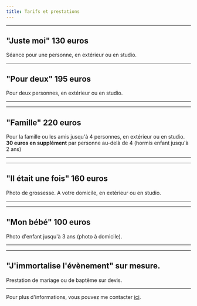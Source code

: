 ```yaml
---
title: Tarifs et prestations
---
```


---

## "Juste moi" 130 euros

Séance pour une personne, en extérieur ou en studio.

---

## "Pour deux" 195 euros

Pour deux personnes, en extérieur ou en studio.

---

---

## "Famille" 220 euros

Pour la famille ou les amis jusqu'à 4 personnes, en extérieur ou en studio.
**30 euros en supplément** par personne au-delà de 4 (hormis enfant jusqu'à 2 ans)

---

---

## "Il était une fois" 160 euros

Photo de grossesse. A votre domicile, en extérieur ou en studio.

---

---

## "Mon bébé" 100 euros

Photo d'enfant jusqu'à 3 ans (photo à domicile).

---

---

## "J'immortalise l'évènement" sur mesure.

Prestation de mariage ou de baptême sur devis.

---

Pour plus d'informations, vous pouvez me contacter [ici](/posts/example-post).
